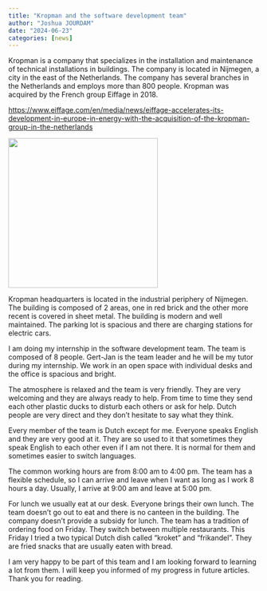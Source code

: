```yaml
---
title: "Kropman and the software development team"
author: "Joshua JOURDAM"
date: "2024-06-23"
categories: [news]
---
```



Kropman is a company that specializes in the installation and maintenance of technical installations in buildings. The company is located in Nijmegen, a city in the east of the Netherlands. The company has several branches in the Netherlands and employs more than 800 people. Kropman was acquired by the French group Eiffage in 2018.

<https://www.eiffage.com/en/media/news/eiffage-accelerates-its-development-in-europe-in-energy-with-the-acquisition-of-the-kropman-group-in-the-netherlands>

![](kropman.jpg){height="300px" fig-align="center"}

Kropman headquarters is located in the industrial periphery of Nijmegen. The building is composed of 2 areas, one in red brick and the other more recent is covered in sheet metal. The building is modern and well maintained. The parking lot is spacious and there are charging stations for electric cars.

I am doing my internship in the software development team. The team is composed of 8 people. Gert-Jan is the team leader and he will be my tutor during my internship. We work in an open space with individual desks and the office is spacious and bright. 

The atmosphere is relaxed and the team is very friendly. They are very welcoming and they are always ready to help. From time to time they send each other plastic ducks to disturb each others or ask for help. Dutch people are very direct and they don't hesitate to say what they think.

Every member of the team is Dutch except for me. Everyone speaks English and they are very good at it. They are so used to it that sometimes they speak English to each other even if I am not there. It is normal for them and sometimes easier to switch languages.

The common working hours are from 8:00 am to 4:00 pm. The team has a flexible schedule, so I can arrive and leave when I want as long as I work 8 hours a day. Usually, I arrive at 9:00 am and leave at 5:00 pm.

For lunch we usually eat at our desk. Everyone brings their own lunch. The team doesn't go out to eat and there is no canteen in the building. The company doesn't provide a subsidy for lunch. The team has a tradition of ordering food on Friday. They switch between multiple restaurants. This Friday I tried a two typical Dutch dish called "kroket" and "frikandel". They are fried snacks that are usually eaten with bread. 

I am very happy to be part of this team and I am looking forward to learning a lot from them. I will keep you informed of my progress in future articles. Thank you for reading.



